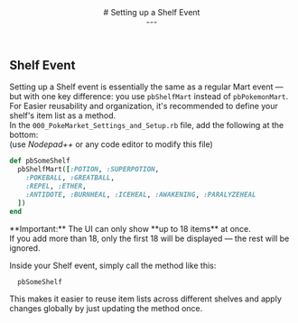 <header>
  # Setting up a Shelf Event 
  <br/>
  ---
</header>

## Shelf Event
Setting up a Shelf event is essentially the same as a regular Mart event — but with one key difference: you use `pbShelfMart` instead of `pbPokemonMart`.
<br/>
For Easier reusability and organization, it's recommended to define your shelf's item list as a method.
<br/>
In the `000_PokeMarket_Settings_and_Setup.rb` file, add the following at the bottom:
<br/>(use *Nodepad++* or any code editor to modify this file)
<br/>
```ruby
def pbSomeShelf
  pbShelfMart([:POTION, :SUPERPOTION,
    :POKEBALL, :GREATBALL,
    :REPEL, :ETHER,
    :ANTIDOTE, :BURNHEAL, :ICEHEAL, :AWAKENING, :PARALYZEHEAL 
  ])
end 
```
<Callout type="attention"> 
  **<Rd>Important:</Rd>** The UI can only show **up to 18 items** at once. 
  <br/>If you add more than 18, only the first 18 will be displayed — the rest will be ignored.
  </Callout>

Inside your Shelf event, simply call the method like this:
<br/>
```ruby
  pbSomeShelf 
```
This makes it easier to reuse item lists across different shelves and apply changes globally by just updating the method once.

<ImageWithCaption src="/images/documentation/poke-market/Shelf Event.png" caption="Default Shelf Event"/>